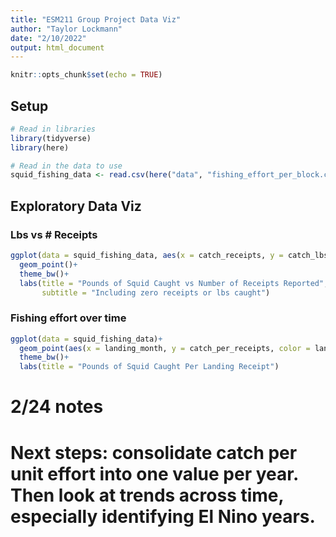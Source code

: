 ```yaml
---
title: "ESM211 Group Project Data Viz"
author: "Taylor Lockmann"
date: "2/10/2022"
output: html_document
---
```


```r
knitr::opts_chunk$set(echo = TRUE)
```

## Setup


```r
# Read in libraries
library(tidyverse)
library(here)
```

```r
# Read in the data to use
squid_fishing_data <- read.csv(here("data", "fishing_effort_per_block.csv"))
```


## Exploratory Data Viz

### Lbs vs # Receipts

```r
ggplot(data = squid_fishing_data, aes(x = catch_receipts, y = catch_lbs))+
  geom_point()+
  theme_bw()+
  labs(title = "Pounds of Squid Caught vs Number of Receipts Reported",
       subtitle = "Including zero receipts or lbs caught")
```


### Fishing effort over time

```r
ggplot(data = squid_fishing_data)+
  geom_point(aes(x = landing_month, y = catch_per_receipts, color = landing_year))+
  theme_bw()+
  labs(title = "Pounds of Squid Caught Per Landing Receipt")
```

# 2/24 notes
# Next steps: consolidate catch per unit effort into one value per year. Then look at trends across time, especially identifying El Nino years.
